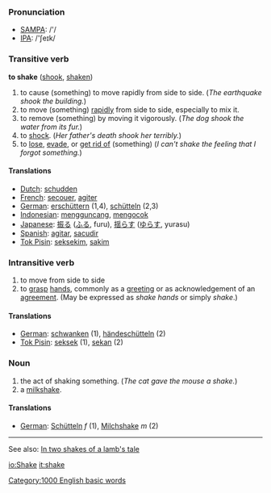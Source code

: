 === Pronunciation ===
*[[w:SAMPA|SAMPA]]: /'/
*[[w:IPA|IPA]]: /'ʃeɪk/

=== Transitive verb ===

'''to shake''' ([[shook]], [[shaken]])

# to cause (something) to move rapidly from side to side.  (''The earthquake shook the building.'')
# to move (something) [[rapid]]ly from side to side, especially to mix it.
# to remove (something) by moving it vigorously. (''The dog shook the water from its fur.'')
# to [[shock]].  (''Her father's death shook her terribly.'')
# to [[lose]], [[evade]], or [[get rid of]] (something) (''I can't shake the feeling that I forgot something.'')

==== Translations ====
*[[Dutch]]: [[schudden]]
*[[French]]: [[secouer]], [[agiter]]
*[[German]]: [[erschüttern]] (1,4), [[schütteln]] (2,3) 
*[[Indonesian]]: [[guncang|mengguncang]], [[kocok|mengocok]]
*[[Japanese]]: [[振る]] ([[ふる]], furu), [[揺らす]] ([[ゆらす]], yurasu)
*[[Spanish]]: [[agitar]], [[sacudir]]
*[[Tok Pisin]]: [[seksekim]], [[sakim]]

=== Intransitive verb ===

# to move from side to side
# to [[grasp]] [[hand]]s, commonly as a [[greeting]] or as acknowledgement of an [[agreement]].  (May be expressed as ''shake hands'' or simply ''shake''.)

==== Translations ====

*[[German]]: [[schwanken]] (1), [[händeschütteln]] (2)
*[[Tok Pisin]]: [[seksek]] (1), [[sekan]] (2)

=== Noun ===

#the act of shaking something. (''The cat gave the mouse a shake.'')
#a [[milkshake]].

==== Translations ====

*[[German]]: [[Schütteln]] ''f'' (1), [[Milchshake]] ''m'' (2)

----
See also: [[In two shakes of a lamb's tale]]
[[Category:1000 English basic words]]

[[io:Shake]]
[[it:shake]]